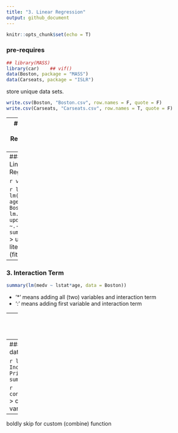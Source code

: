 ```yaml
---
title: "3. Linear Regression"
output: github_document
---
```


```r
knitr::opts_chunk$set(echo = T)
```

### pre-requires
``` r
## library(MASS)
library(car)    ## vif()
data(Boston, package = "MASS")
data(Carseats, package = "ISLR")
```

store unique data sets.
``` r
write.csv(Boston, "Boston.csv", row.names = F, quote = F)
write.csv(Carseats, "Carseats.csv", row.names = T, quote = F)
```
---
### 1. Simple Linear Regression
data checking 
``` r
## fix(Boston)
names(Boston)
```
> fix( ): whole check for data set

``` r
lm.fit = lm(medv ~ lstat, data = Boston)
## attach(Boston);	lm.fit = lm(medv ~ lstat)
summary(lm.fit);	summary(lm.fit)$r.sq;	summary(lm.fit)$sigma
## names(lm.fit);	coef(lm.fit);
```
confint(lm.fit): coefficient 2.5, 97.5 percentile value

``` r
predict(lm.fit, data.frame(lstat = c(5,10,15)), interval = "confidence")
predict(lm.fit, data.frame(lstat = c(5,10,15)), interval = "prediction")
```

``` r
plot(Boston$lstat, Boston$medv)
abline(lm.fit)
## abline(lm.fit, lwd = 3);         abline(lm.fit, lwd = 3, col = "red")
## plot(lstat, medv, col = "red");  plot(lstat, medv, pch = 20)
## plot(lstat, medv, pch = "+");	plot(1:20, 1:20, pch = 1:20)
```

``` r
par(mfrow = c(2,2))
plot(lm.fit)
```

```r
par(mfrow = c(1,3))
plot(predict(lm.fit), residuals(lm.fit))
plot(predict(lm.fit), rstudent(lm.fit))
## external studentization residuals
plot(hatvalues(lm.fit))
```

``` r
which.max(hatvalues(lm.fit))
```
> which.max( ): return maximum data


---
### 2. Multiple Linear Regression
``` r
lm.fit = lm(medv ~ lstat + age, data = Boston)
summary(lm.fit)
## lm.fit = lm(medv ~, data = Boston)
## summary(lm.fit)
```

``` r
vif(lm.fit)
```

``` r
lm.fit1 = lm(medv ~. - age, data = Boston)
## lm.fit1 = update(lm.fit, ~.-age)
summary(lm.fit1)
```
> update( ): literally update (fit) function

---
### 3. Interaction Term
``` r
summary(lm(medv ~ lstat*age, data = Boston))
```
- '*' means adding all (two) variables and interaction term
- ':' means adding first variable and interaction term

---
### 4. Non-linear Transormations of the Predictors
``` r
lm.fit2 = lm(medv ~ lstat + I(lstat^2), data = Boston)
summary(lm.fit2)
```
represent two-square term through '^', 'I( )'

``` r
par(mfrow = c(2,2))
plot(lm.fit2)
```

##### compare with normal and quadratic
``` r
lm.fit = lm(medv ~ lstat, data = Boston)
anova(lm.fit, lm.fit2)
```

##### 5-degree poly
``` r
lm.fit5 = lm(medv ~ poly(lstat, 5), data = Boston)
summary(lm.fit5)
```

##### log
``` r
summary(lm(medv ~ log(rm), data = Boston))
```

---
### 5. Qualitative Predictors
data checking 
``` r
## fix(Carseats)
names(Carseats)
```

``` r
lm.fit = lm(Sales ~. + Income:Advertising + Price:Age, data = Carseats)
summary(lm.fit)
```

``` r
contrasts(Carseats$ShelveLoc)
```
> contrasts( ): making dummy variables

---
boldly skip for custom (combine) function

